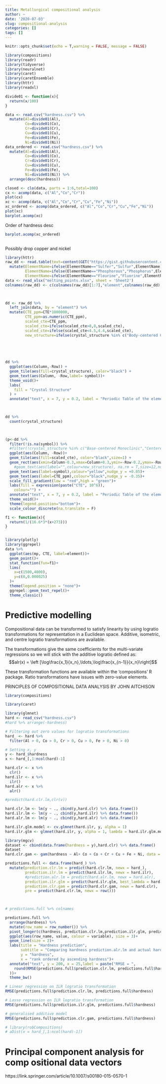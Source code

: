 ```yaml
---
title: Metallurgical compositional analysis
author: ~
date: '2020-07-03'
slug: compositional-analysis
categories: []
tags: []
---
```



```r
knitr::opts_chunk$set(echo = T,warning = FALSE, message = FALSE)
```

```r
library(compositions)
library(readr)
library(tidyverse)
library(neuralnet)
library(caret)
library(caretEnsemble)
library(httr)
library(readxl)
```

```r
divide01 <- function(x){
  return(x/100)
}

data <- read.csv("hardness.csv") %>% 
  mutate(Al=divide01(Al),
         Co=divide01(Co),
         Cr=divide01(Cr),
         Cu=divide01(Cu),
         Fe=divide01(Fe),
         Ni=divide01(Ni))
data_ordered <- read.csv("hardness.csv") %>% 
  mutate(Al=divide01(Al),
         Co=divide01(Co),
         Cr=divide01(Cr),
         Cu=divide01(Cu),
         Fe=divide01(Fe),
         Ni=divide01(Ni)) %>% 
  arrange(desc(hardness))

closed <- clo(data, parts = 1:6,total=100)
cx <- acomp(data, c("Al","Co","Cr"))
plot(cx)
xc <- acomp(data, c("Al","Co","Cr","Cu","Fe","Ni"))
xc_ordered <- acomp(data_ordered, c("Al","Co","Cr","Cu","Fe","Ni"))
plot(xc)
barplot.acomp(xc)

```

Order of hardness desc



```r

barplot.acomp(xc_ordered)
         
```

Possibly drop copper and nickel


```r
library(httr)
raw_dd <- read.table(text=content(GET("https://gist.githubusercontent.com/MrFlick/c1183c911bc5398105d4/raw/715868fba2d0d17a61a8081de17c468bbc525ab1/elements.txt")), sep=",", header=TRUE) %>%
  mutate(ElementName=ifelse(ElementName=="Sulfer","Sulfur",ElementName),
         ElementName=ifelse(ElementName=="Phosphorous","Phosphorus",ElementName),
         ElementName=ifelse(ElementName=="Flourine","Fluorine",ElementName))
data <- read_xlsx("melting_points.xlsx", sheet = 'Sheet2')
colnames(raw_dd) <- c(colnames(raw_dd)[1:7],"element",colnames(raw_dd)[9:13])

 

dd <- raw_dd %>%
  left_join(data, by = "element") %>%
  mutate(CTE_ppm=CTE*1000000,
         CTE_ppm=as.numeric(CTE_ppm),
         scaled_cte=CTE_ppm,
         scaled_cte=ifelse(scaled_cte>8,8,scaled_cte),
         scaled_cte=ifelse(scaled_cte<4.5,4.4,scaled_cte),
         new_structure=ifelse(crystal_structure %in% c("Body-centered Cubic","Face-centered Cubic","Simple Hexagonal"),crystal_structure,NA))

 

 

dd %>%
  ggplot(aes(Column,-Row)) +
  geom_tile(aes(fill=crystal_structure), color="black") +
  geom_text(aes(Column, -Row,label= symbol))+
  theme_void()+
  labs(
    fill = "Crystal Structure"
  ) +
  annotate("text", x = 7, y = 0.2, label = "Periodic Table of the elements", size = 5)

 

dd %>%
  count(crystal_structure)

 

(p<-dd %>%
  filter(!is.na(symbol)) %>%
  #filter(!crystal_structure %in% c("Base-centered Monoclinic","Centered Tetragonal")) %>%
  ggplot(aes(Column, -Row))+
  geom_tile(aes(fill=scaled_cte), color="black",size=1) +
  geom_rect(aes(xmin=Column-0.3,xmax=Column+0.3,ymin=-Row-0.2,ymax=-Row+0.3,colour=new_structure),size=1,lty=1,fill="black")+
    #geom_text(aes(label="",colour=new_structure), na.rm = T,size=12,nudge_y = 0.3)+
  geom_text(aes(label=symbol),colour="yellow",nudge_y = +0.05)+
  geom_text(aes(label=CTE_ppm),colour="black",nudge_y = -0.35)+
  scale_fill_gradient(low = "red",high = "green")+
  labs(fill = expression(paste("CTE", 10^6)),
    colour="") +
  annotate("text", x = 7, y = 0.2, label = "Periodic Table of the elements", size = 5))+
  theme_void()+
  theme(legend.position="bottom")+
  scale_colour_discrete(na.translate = F)


```



```r

f1 <- function(x){
  return(1/(16.6*3*(x+273)))
}


library(plotly)
library(ggrepel)
data %>% 
  ggplot(aes(mp, CTE, label=element))+
  geom_point()+
  stat_function(fun=f1)+
  lims(
    x=c(1500,4000),
    y=c(0,0.000025)
  )+
  theme(legend.position = "none")+
  ggrepel::geom_text_repel()+
  theme_classic()


```

# Predictive modelling

Compositional data can be transformed to satisfy linearity by using logratio transformations for representation in a Euclidean space. Additive, isometric, and centre logratio transformations are available.  

The transformations give the same coefficients for the multi-variate regressions so we will stick with the additive logratio defined as: $$alr(x) = \left [\log\frac{x_1}{x_n},\ldots,\log\frac{x_{n-1}}{x_n}\right]$$

These transformation functions are available within the 'compositions' R package. Ratio transformations have issues with zero-value elements.

PRINCIPLES OF COMPOSITIONAL DATA ANALYSIS
BY JOHN AITCHISON


```r
library(compositions)

library(caret)

library(glmnet)
hard <- read_csv("hardness.csv")
#hard %>% arrange(-hardness)
```


```r

# Filtering out zero values for logratio transformations
hard_ <- hard %>% 
  filter(Al > 0, Co > 0, Cr > 0, Cu > 0, Fe > 0, Ni > 0)

# Setting x, y
y <- hard_$hardness
x <- hard_[,1:ncol(hard)-1]

hard.clr <- x %>% 
  clr()
hard.ilr <- x %>% 
  ilr()
hard.alr <- x %>% 
  alr()

#predict(hard.clr.lm,clr(v))

hard.clr.lm <- lm(y ~ ., cbind(y,hard.clr) %>% data.frame())
hard.ilr.lm <- lm(y ~ ., cbind(y,hard.ilr) %>% data.frame())
hard.alr.lm <- lm(y ~ ., cbind(y,hard.alr) %>% data.frame())

hard.ilr.glm.model <- cv.glmnet(hard.ilr, y, alpha = 1)
hard.ilr.glm <- glmnet(hard.ilr, y, alpha = 1, lambda = hard.ilr.glm.model$lambda.min)

library(mgcv)
dataset <- cbind(data.frame(hardness = y),hard.clr) %>% data.frame()
dataset
hard.clr.gam <- gam(hardness ~ Al+ Co + Co + Cr + Cu + Fe + Ni, data = dataset)

predictions.full <- data.frame(hard_) %>% 
  mutate(prediction.clr.lm = predict(hard.clr.lm, newx = hard_),
         prediction.ilr.lm = predict(hard.ilr.lm, newx = hard.ilr),
         #prediction.alr.lm = predict(hard.alr.lm, newx = hard.alr),
         prediction.ilr.glm = predict(hard.ilr.glm, best_lambda = hard.ilr.glm.model$lambda.min, newx = hard.ilr),
         prediction.clr.gam = predict(hard.clr.gam, newx = hard.clr),
         pre = predict(hard.clr.lm, newx = row()))

 

```


```r
# predictions.full %>% colnames

predictions.full %>% 
  arrange(hardness) %>% 
  mutate(row_name = row_number()) %>% 
  pivot_longer(c(hardness, prediction.clr.lm,prediction.ilr.glm, prediction.clr.gam), names_to = "variable",values_to = "value") %>% 
  ggplot(aes(row_name, value, colour = variable), size = 3)+
  geom_line(size = 2)+
  labs(title = "Hardness prediction",
       subtitle = "Comparing hardness prediction.alr.lm and actual hardness",
       y = "hardness",
       x = "rank ordered by ascending hardness")+
  annotate("text", y = 200, x = 25,label = paste("RMSE = ",
    round(RMSE(predictions.full$prediction.clr.lm, predictions.full$hardness),2)
  ))+
  theme_bw() 
```


```r

 

# Linear regression on ILR logratio transformation  
RMSE(predictions.full$prediction.clr.lm, predictions.full$hardness)

# Lasso regression on ILR logratio transformation
RMSE(predictions.full$prediction.ilr.glm, predictions.full$hardness)

# generalised additive model
RMSE(predictions.full$prediction.clr.gam, predictions.full$hardness)

# library(robCompositions)
# aDist(x = hard_[,1:ncol(hard)-1])


```


# Principal component analysis for comp ositional data vectors
https://link.springer.com/article/10.1007/s00180-015-0570-1






